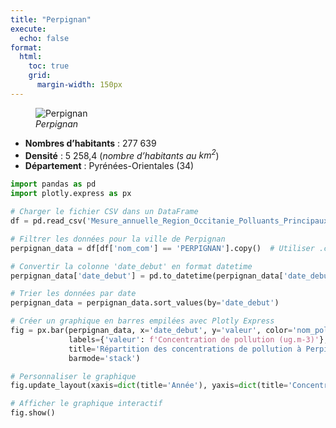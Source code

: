 ```yaml
---
title: "Perpignan"
execute:
  echo: false
format:
  html:
    toc: true
    grid:
      margin-width: 150px
---
```

![*Perpignan*](perpignan.svg)

* **Nombres d'habitants** : 277 639
* **Densité** : 5 258,4 (*nombre d'habitants au $km^2$*)
* **Département** : Pyrénées-Orientales (34) 




```python

import pandas as pd
import plotly.express as px

# Charger le fichier CSV dans un DataFrame
df = pd.read_csv('Mesure_annuelle_Region_Occitanie_Polluants_Principaux.csv')

# Filtrer les données pour la ville de Perpignan
perpignan_data = df[df['nom_com'] == 'PERPIGNAN'].copy()  # Utiliser .copy() pour éviter le SettingWithCopyWarning

# Convertir la colonne 'date_debut' en format datetime
perpignan_data['date_debut'] = pd.to_datetime(perpignan_data['date_debut'])

# Trier les données par date
perpignan_data = perpignan_data.sort_values(by='date_debut')

# Créer un graphique en barres empilées avec Plotly Express
fig = px.bar(perpignan_data, x='date_debut', y='valeur', color='nom_poll',
             labels={'valeur': f'Concentration de pollution (ug.m-3)'},
             title='Répartition des concentrations de pollution à Perpignan par année',
             barmode='stack')

# Personnaliser le graphique
fig.update_layout(xaxis=dict(title='Année'), yaxis=dict(title='Concentration de pollution (ug.m-3)'))

# Afficher le graphique interactif
fig.show()




```

